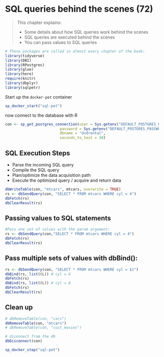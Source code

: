 # SQL queries behind the scenes (72)

> This chapter explains:
> 
> * Some details about how SQL queries work behind the scenes
> * SQL queries are executed behind the scenes
> * You can pass values to SQL queries

```r
# These packages are called in almost every chapter of the book:
library(tidyverse)
library(DBI)
library(RPostgres)
library(glue)
library(here)
require(knitr)
library(dbplyr)
library(sqlpetr)
```

Start up the `docker-pet` container
```r
sp_docker_start("sql-pet")

```


now connect to the database with R
```r

con <- sp_get_postgres_connection(user = Sys.getenv("DEFAULT_POSTGRES_USER_NAME"),
                         password = Sys.getenv("DEFAULT_POSTGRES_PASSWORD"),
                         dbname = "dvdrental",
                         seconds_to_test = 30)
```

## SQL Execution Steps

*  Parse the incoming SQL query
*  Compile the SQL query
*  Plan/optimize the data acquisition path
*  Execute the optimized query / acquire and return data

```r
dbWriteTable(con, "mtcars", mtcars, overwrite = TRUE)
rs <- dbSendQuery(con, "SELECT * FROM mtcars WHERE cyl = 4")
dbFetch(rs)
dbClearResult(rs)
```

## Passing values to SQL statements
```r
#Pass one set of values with the param argument:
rs <- dbSendQuery(con,"SELECT * FROM mtcars WHERE cyl = 4")
dbFetch(rs)
dbClearResult(rs)
```
## Pass multiple sets of values with dbBind():
```r
rs <- dbSendQuery(con, "SELECT * FROM mtcars WHERE cyl = $1")
dbBind(rs, list(6L)) # cyl = 6
dbFetch(rs)
dbBind(rs, list(8L)) # cyl = 8
dbFetch(rs)
dbClearResult(rs)
```

## Clean up
```r
# dbRemoveTable(con, "cars")
dbRemoveTable(con, "mtcars")
# dbRemoveTable(con, "cust_movies")

# diconnect from the db
dbDisconnect(con)

sp_docker_stop("sql-pet")
```

